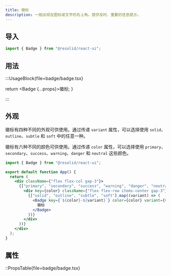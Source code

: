 ```yaml
---
title: 徽标
description: 一般出现在图标或文字的右上角。提供及时、重要的信息提示。
---
```


## 导入

```js
import { Badge } from "@resolid/react-ui";
```

## 用法

:::UsageBlock{file=badge/badge.tsx}


  return <Badge {...props}>徽标</Badge>;
}

:::

## 外观

徽标有四种不同的外观可供使用。通过传递 `variant` 属性，可以选择使用 `solid`、`outline`、`subtle` 和 `soft` 中的任意一种。

徽标有六种不同的颜色可供使用。通过传递 `color` 属性，可以选择使用 `primary`、`secondary`、`success`、`warning`、`danger` 和 `neutral` 这些颜色。

```jsx demo
import { Badge } from "@resolid/react-ui";

export default function App() {
  return (
    <div className={"flex flex-col gap-3"}>
      {["primary", "secondary", "success", "warning", "danger", "neutral"].map((color) => (
        <div key={color} className={"flex flex-row items-center gap-3"}>
          {["solid", "outline", "subtle", "soft"].map((variant) => (
            <Badge key={`${color}-${variant}`} color={color} variant={variant}>
              徽标
            </Badge>
          ))}
        </div>
      ))}
    </div>
  );
}
```

## 属性

::PropsTable{file=badge/badge.tsx}
